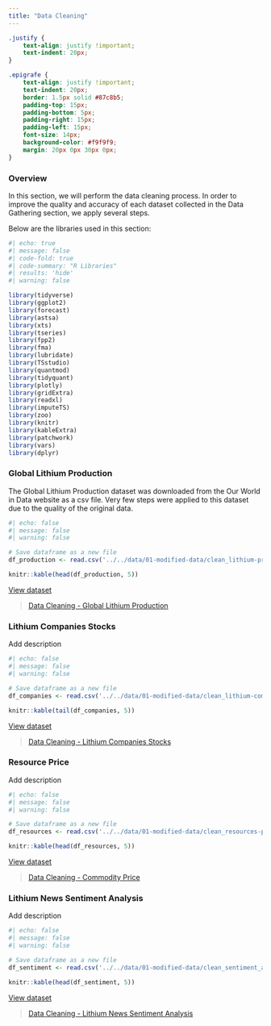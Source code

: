 ```yaml
---
title: "Data Cleaning"
---
```

```css
.justify {
    text-align: justify !important;
    text-indent: 20px; 
}

.epigrafe {
    text-align: justify !important;
    text-indent: 20px; 
    border: 1.5px solid #87c8b5; 
    padding-top: 15px;
    padding-bottom: 5px;
    padding-right: 15px;
    padding-left: 15px;
    font-size: 14px;
    background-color: #f9f9f9; 
    margin: 20px 0px 30px 0px;
}
```

### Overview
::: {.justify}
In this section, we will perform the data cleaning process. In order to improve the quality and accuracy of each dataset collected in the Data Gathering section, we apply several steps.
:::

Below are the libraries used in this section:
``` r
#| echo: true
#| message: false
#| code-fold: true
#| code-summary: "R Libraries"
#| results: 'hide'
#| warning: false

library(tidyverse)
library(ggplot2)
library(forecast)
library(astsa)
library(xts)
library(tseries)
library(fpp2)
library(fma)
library(lubridate)
library(TSstudio)
library(quantmod)
library(tidyquant)
library(plotly)
library(gridExtra)
library(readxl)
library(imputeTS)
library(zoo)
library(knitr)
library(kableExtra)
library(patchwork)
library(vars)
library(dplyr)
```

### Global Lithium Production

::: {.justify}
The Global Lithium Production dataset was downloaded from the Our World in Data website as a csv file. Very few steps were applied to this dataset due to the quality of the original data.
:::

``` r
#| echo: false
#| message: false
#| warning: false

# Save dataframe as a new file
df_production <- read.csv('../../data/01-modified-data/clean_lithium-production.csv')

knitr::kable(head(df_production, 5))
```

[View dataset](https://github.com/anly501/dsan-5000-project-mazuckerberg-git/blob/main/data/01-modified-data/clean_lithium-production.csv)

> [Data Cleaning - Global Lithium Production](https://mazuckerberg.georgetown.domains/DSAN_5000/3_data_cleaning/3_1_lithium_production.html)


### Lithium Companies Stocks

::: {.justify}

Add description
:::

``` r
#| echo: false
#| message: false
#| warning: false

# Save dataframe as a new file
df_companies <- read.csv('../../data/01-modified-data/clean_lithium-companies.csv')

knitr::kable(tail(df_companies, 5))
```

[View dataset](https://github.com/anly501/dsan-5000-project-mazuckerberg-git/blob/main/data/01-modified-data/clean_lithium-companies.csv)

> [Data Cleaning - Lithium Companies Stocks](https://mazuckerberg.georgetown.domains/DSAN_5000/3_data_cleaning/3_2_lithium_companies.html)


### Resource Price

::: {.justify}

Add description
:::

``` r
#| echo: false
#| message: false
#| warning: false

# Save dataframe as a new file
df_resources <- read.csv('../../data/01-modified-data/clean_resources-price.csv')

knitr::kable(head(df_resources, 5))
```

[View dataset](https://github.com/anly501/dsan-5000-project-mazuckerberg-git/blob/main/data/01-modified-data/clean_resources-price.csv)

> [Data Cleaning - Commodity Price](https://mazuckerberg.georgetown.domains/DSAN_5000/3_data_cleaning/3_4_commodity_price.html)

### Lithium News Sentiment Analysis


::: {.justify}

Add description
:::

``` r
#| echo: false
#| message: false
#| warning: false

# Save dataframe as a new file
df_sentiment <- read.csv('../../data/01-modified-data/clean_sentiment_analysis.csv')

knitr::kable(head(df_sentiment, 5))
```

[View dataset](https://github.com/anly501/dsan-5000-project-mazuckerberg-git/blob/main/data/01-modified-data/clean_sentiment_analysis.csv)

> [Data Cleaning - Lithium News Sentiment Analysis](https://mazuckerberg.georgetown.domains/DSAN_5000/3_data_cleaning/3_5_news_api.html)